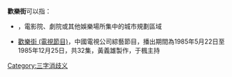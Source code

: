 '''歡樂街'''可以指：
* {{tsl|en|Entertainment district|娛樂區}}，電影院、劇院或其他娛樂場所集中的城市規劃區域
* [[歡樂街_(電視節目)|歡樂街 (電視節目)]]，中國電視公司綜藝節目，播出期間為1985年5月22日至1985年12月25日，共32集，黃義雄製作，于楓主持

{{disamb}}
[[Category:三字消歧义|Category:三字消歧义]]